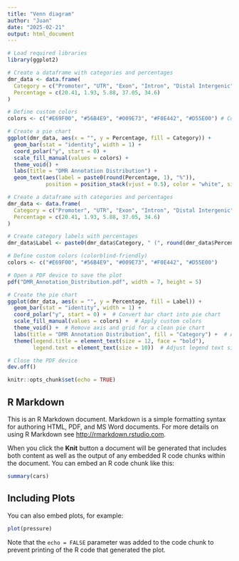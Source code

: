 ---
title: "Venn diagram"
author: "Juan"
date: "2025-02-21"
output: html_document
---
```{r}
# Load required libraries
library(ggplot2)

# Create a dataframe with categories and percentages
dmr_data <- data.frame(
  Category = c("Promoter", "UTR", "Exon", "Intron", "Distal Intergenic"),
  Percentage = c(20.41, 1.93, 5.88, 37.05, 34.6)
)

# Define custom colors
colors <- c("#E69F00", "#56B4E9", "#009E73", "#F0E442", "#D55E00") # Colorblind-friendly palette

# Create a pie chart
ggplot(dmr_data, aes(x = "", y = Percentage, fill = Category)) +
  geom_bar(stat = "identity", width = 1) +
  coord_polar("y", start = 0) +
  scale_fill_manual(values = colors) +
  theme_void() +
  labs(title = "DMR Annotation Distribution") +
  geom_text(aes(label = paste0(round(Percentage, 1), "%")), 
            position = position_stack(vjust = 0.5), color = "white", size = 5)


```
```{r}

# Create a dataframe with categories and percentages
dmr_data <- data.frame(
  Category = c("Promoter", "UTR", "Exon", "Intron", "Distal Intergenic"),
  Percentage = c(20.41, 1.93, 5.88, 37.05, 34.6)
)

# Create category labels with percentages
dmr_data$Label <- paste0(dmr_data$Category, " (", round(dmr_data$Percentage, 1), "%)")

# Define custom colors (colorblind-friendly)
colors <- c("#E69F00", "#56B4E9", "#009E73", "#F0E442", "#D55E00")

# Open a PDF device to save the plot
pdf("DMR_Annotation_Distribution.pdf", width = 7, height = 5) 

# Create the pie chart
ggplot(dmr_data, aes(x = "", y = Percentage, fill = Label)) +
  geom_bar(stat = "identity", width = 1) +
  coord_polar("y", start = 0) +  # Convert bar chart into pie chart
  scale_fill_manual(values = colors) +  # Apply custom colors
  theme_void() +  # Remove axis and grid for a clean pie chart
  labs(title = "DMR Annotation Distribution", fill = "Category") +  # Add title & legend label
  theme(legend.title = element_text(size = 12, face = "bold"),
        legend.text = element_text(size = 10))  # Adjust legend text size

# Close the PDF device
dev.off()

```


```{r setup, include=FALSE}
knitr::opts_chunk$set(echo = TRUE)
```

## R Markdown

This is an R Markdown document. Markdown is a simple formatting syntax for authoring HTML, PDF, and MS Word documents. For more details on using R Markdown see <http://rmarkdown.rstudio.com>.

When you click the **Knit** button a document will be generated that includes both content as well as the output of any embedded R code chunks within the document. You can embed an R code chunk like this:

```{r cars}
summary(cars)
```

## Including Plots

You can also embed plots, for example:

```{r pressure, echo=FALSE}
plot(pressure)
```

Note that the `echo = FALSE` parameter was added to the code chunk to prevent printing of the R code that generated the plot.
